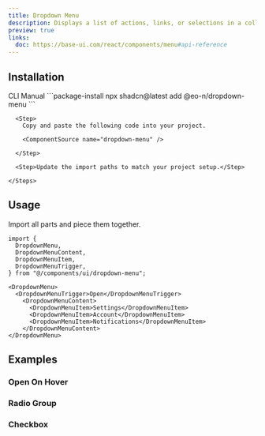 ```yaml
---
title: Dropdown Menu
description: Displays a list of actions, links, or selections in a collapsible panel.
preview: true
links:
  doc: https://base-ui.com/react/components/menu#api-reference
---
```


<ComponentTabs name="dropdown-menu-demo" />

## Installation

<CodeTabs>

  <TabsList>
    <TabsTrigger value="cli">CLI</TabsTrigger>
    <TabsTrigger value="manual">Manual</TabsTrigger>
  </TabsList>

  <TabsContent value="cli">
    ```package-install 
    npx shadcn@latest add @eo-n/dropdown-menu
    ```
  </TabsContent>

  <TabsContent value="manual">
    <Steps>

      <Step>
        Copy and paste the following code into your project.

        <ComponentSource name="dropdown-menu" />

      </Step>
      
      <Step>Update the import paths to match your project setup.</Step>

    </Steps>
  </TabsContent>

</CodeTabs>

## Usage

Import all parts and piece them together.

```tsx
import {
  DropdownMenu,
  DropdownMenuContent,
  DropdownMenuItem,
  DropdownMenuTrigger,
} from "@/components/ui/dropdown-menu";
```

```tsx
<DropdownMenu>
  <DropdownMenuTrigger>Open</DropdownMenuTrigger>
    <DropdownMenuContent>
      <DropdownMenuItem>Settings</DropdownMenuItem>
      <DropdownMenuItem>Account</DropdownMenuItem>
      <DropdownMenuItem>Notifications</DropdownMenuItem>
    </DropdownMenuContent>
</DropdownMenu>
```

## Examples

### Open On Hover

<ComponentTabs name="dropdown-menu-hover" />

### Radio Group

<ComponentTabs name="dropdown-menu-radio" />

### Checkbox

<ComponentTabs name="dropdown-menu-checkbox" />
